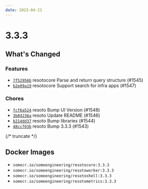 ```yaml
---
date: 2023-04-21
---
```


# 3.3.3

## What's Changed

### Features

- [`7f52956b`](https://github.com/someengineering/resoto/commit/7f52956b) <span class="badge badge--secondary">resotocore</span> Parse and return query structure (#1545)
- [`b2e09a19`](https://github.com/someengineering/resoto/commit/b2e09a19) <span class="badge badge--secondary">resotocore</span> Support search for infra apps (#1547)

### Chores

- [`fcf6a524`](https://github.com/someengineering/resoto/commit/fcf6a524) <span class="badge badge--secondary">resoto</span> Bump UI Version (#1548)
- [`3b04236a`](https://github.com/someengineering/resoto/commit/3b04236a) <span class="badge badge--secondary">resoto</span> Update README (#1546)
- [`b214dd37`](https://github.com/someengineering/resoto/commit/b214dd37) <span class="badge badge--secondary">resoto</span> Bump libraries (#1544)
- [`48ccf03b`](https://github.com/someengineering/resoto/commit/48ccf03b) <span class="badge badge--secondary">resoto</span> Bump 3.3.3 (#1543)

{/* truncate */}

## Docker Images

- `somecr.io/someengineering/resotocore:3.3.3`
- `somecr.io/someengineering/resotoworker:3.3.3`
- `somecr.io/someengineering/resotoshell:3.3.3`
- `somecr.io/someengineering/resotometrics:3.3.3`
